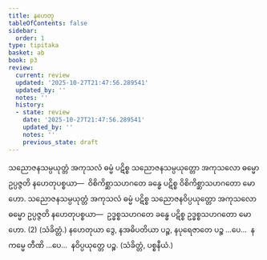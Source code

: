 ```yaml
---
title: နဟေတု
tableOfContents: false
sidebar:
  order: 1
type: tipitaka
basket: ab
book: p3
review:
  current: review
  updated: '2025-10-27T21:47:56.289541'
  updated_by: ''
  notes: ''
  history:
  - state: review
    date: '2025-10-27T21:47:56.289541'
    updated_by: ''
    notes: ''
    previous_state: draft
---
```



<ReviewStatus review={frontmatter.review} showDetails={true} />

<HypothesisAnnotation frontmatter={frontmatter} />

<DynamicBreadcrumb />

<Division number="23" book="p3" e="ch" v="39" p="373">

<Paragraph number="1746" book="p3">
သညောဇနသမ္ပယုတ္တံ အကုသလံ ဓမ္မံ ပဋိစ္စ သညောဇနသမ္ပယုတ္တော အကုသလော ဓမ္မော ဥပ္ပဇ္ဇတိ နဟေတုပစ္စယာ—  ဝိစိကိစ္ဆာသဟဂတေ ခန္ဓေ ပဋိစ္စ ဝိစိကိစ္ဆာသဟဂတော မောဟော. သညောဇနသမ္ပယုတ္တံ အကုသလံ ဓမ္မံ ပဋိစ္စ သညောဇနဝိပ္ပယုတ္တော အကုသလော ဓမ္မော ဥပ္ပဇ္ဇတိ နဟေတုပစ္စယာ—  ဥဒ္ဓစ္စသဟဂတေ ခန္ဓေ ပဋိစ္စ ဥဒ္ဓစ္စသဟဂတော မောဟော. (2) (သံခိတ္တံ.)
</Paragraph>

</Division>
<Division number="24" book="p3" e="ch" v="39" p="373">

<Paragraph number="1747" book="p3">
နဟေတုယာ ဒွေ, နအဓိပတိယာ ပဉ္စ, နပုရေဇာတေ ပဉ္စ …ပေ…  နကမ္မေ တီဏိ …ပေ…  နဝိပ္ပယုတ္တေ ပဉ္စ. (သံခိတ္တံ, ပစ္စနီယံ.)
</Paragraph>
</Division>